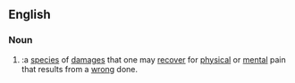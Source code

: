 ==English==

===Noun===
{{en-noun|sg=[[pain]] and [[suffering]]|-}}

# {{law}}:a [[species]] of [[damages]] that one may [[recover]] for [[physical]] or [[mental]] pain that results from a [[wrong]] done.

{{see|wrongful death statute}}
{{see|survival statute}}